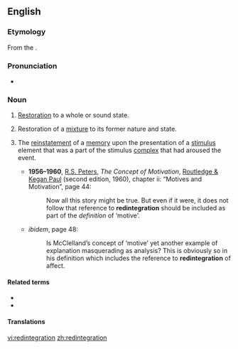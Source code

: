 ==English==

===Etymology===
From the {{etyl|la|en}} {{term|redintegratio|redintegrātiō|a renewal”, “a restoration”, “a repetition|lang=la}}.

===Pronunciation===
* {{IPA|/ɹɛˌdɪntɪˈgɹeɪʃən/|/ɹɪˌdɪntɪˈgɹeɪʃən/}}

===Noun===
{{en-noun}}

# {{rare}} [[restoration|Restoration]] to a whole or sound state. 
# {{context|chemistry|obsolete}} Restoration of a [[mixture]] to its former nature and state. 
# {{psychology}} The [[reinstatement]] of a [[memory]] upon the presentation of a [[stimulus]] element that was a part of the stimulus [[complex]] that had aroused the event.
#* '''1956–1960''', [[w:Richard Stanley Peters|R.S. Peters]], ''The Concept of Motivation'', [[w:Routledge|Routledge & Kegan Paul]] (second edition, 1960), chapter ii: “Motives and Motivation”, page 44:
#*: Now all this story might be true. But even if it were, it does not follow that reference to '''redintegration''' should be included as part of the ''definition'' of ‘motive’.
#* ''ibidem'', page 48:
#*: Is McClelland’s concept of ‘motive’ yet another example of explanation masquerading as analysis? This is obviously so in his definition which includes the reference to '''redintegration''' of affect.

====Related terms====
* {{l/en|redintegrate}}
* {{l/en|redintegrative}}

====Translations====
{{rftrans|lang=en}}
{{trans-top|rare: restoration to a whole or sound state}}
{{trans-mid}}
{{trans-bottom}}

{{trans-top|chemistry, obsolete: restoration of a mixture to its former state}}
{{trans-mid}}
{{trans-bottom}}

{{trans-top|psychology: reinstatement of a memory}}
{{trans-mid}}
{{trans-bottom}}

[[vi:redintegration]]
[[zh:redintegration]]